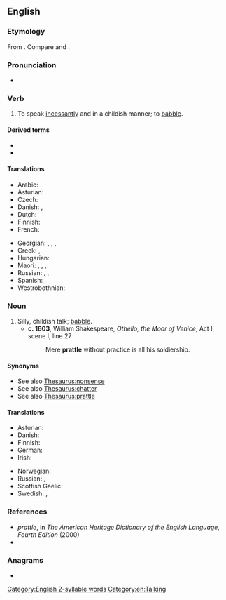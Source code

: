 ==English==

===Etymology===
From {{suffix|en|prate|le|gloss2=early modern English frequentative suffix}}. Compare {{cog|nl|pruttelen}} and {{cog|nl|preutelen|t=to mutter}}.

===Pronunciation===
* {{rhymes|ætəl|lang=en}}

===Verb===
{{en-verb|prattl}}

# {{lb|en|ambitransitive}} To speak [[incessantly]] and in a childish manner; to [[babble]].

====Derived terms====
* {{l|en|prattler}}
* {{l|en|prattlingly}}

====Translations====
{{trans-top|to talk incessantly; to babble}}
* Arabic: {{t|ar|بَقَّ}}
* Asturian: {{t|ast|esbabayar}}
* Czech: {{t+|cs|plkat}}
* Danish: {{t|da|plapre}}, {{t|da|pludre}}
* Dutch: {{t+|nl|ratelen}}
* Finnish: {{t|fi|pälättää}}
* French: {{t+|fr|bavarder}}
{{trans-mid}}
* Georgian: {{t|ka|ტიტინი}}, {{t|ka|ტიკტიკი}}, {{t|ka|ყბედობა}}, {{t|ka|ლაქლაქი}}
* Greek: {{t+|el|φλυαρώ}}, {{t+|el|κελαηδώ}}
* Hungarian: {{t+|hu|csacsog}}
* Maori: {{t|mi|pahupahu}}, {{t|mi|hautete}}, {{t|mi|hote}}, {{t|mi|tarawhete}}
* Russian: {{t+|ru|лепета́ть|impf}}, {{t+|ru|болта́ть|impf}}, {{t+|ru|трепа́ться|impf}}
* Spanish: {{t+|es|parlotear}}
* Westrobothnian: {{t|gmq-bot|blaver}}
{{trans-bottom}}

===Noun===
{{en-noun|-}}

# Silly, childish talk; [[babble]].
#* '''c. 1603''', William Shakespeare, ''Othello, the Moor of Venice'', Act I, scene I, line 27
#*: Mere '''prattle''' without practice is all his soldiership.

====Synonyms====
* See also [[Thesaurus:nonsense]]
* See also [[Thesaurus:chatter]]
* See also [[Thesaurus:prattle]]

====Translations====
{{trans-top|babble}}
* Asturian: {{t|ast|esbabaye|m}}
* Danish: {{t|da|pludren|c}}
* Finnish: {{t+|fi|pälätys}}
* German: {{t+|de|Geplapper|n}}
* Irish: {{t|ga|gliogar|m}}
{{trans-mid}}
* Norwegian: {{t+|no|bable}}
* Russian: {{t+|ru|ле́пет|m}}, {{t+|ru|болтовня́|f}}
* Scottish Gaelic: {{t|gd|goileam|m}}
* Swedish: {{t+|sv|pladder}}, {{t+|sv|joller}}
{{trans-bottom}}

===References===
* ''prattle'', in ''The American Heritage Dictionary of the English Language, Fourth Edition'' (2000)
* {{R:Online Etymology Dictionary}}

===Anagrams===
* {{anagrams|en|a=aelprtt|Platter|partlet|platter}}

[[Category:English 2-syllable words]]
[[Category:en:Talking]]